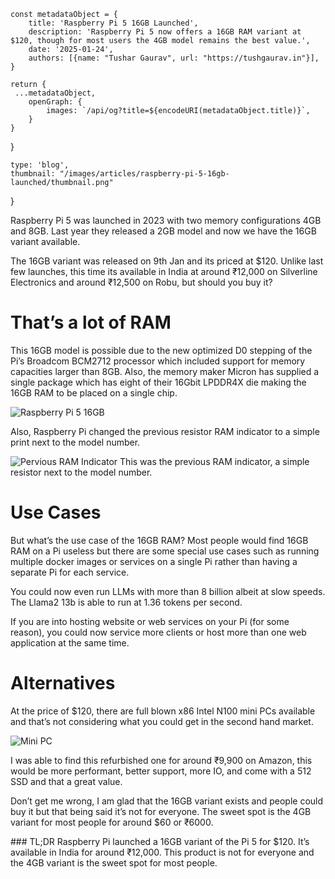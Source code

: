 

    const metadataObject = {
        title: 'Raspberry Pi 5 16GB Launched',
        description: 'Raspberry Pi 5 now offers a 16GB RAM variant at $120, though for most users the 4GB model remains the best value.',
        date: '2025-01-24',
        authors: [{name: "Tushar Gaurav", url: "https://tushgaurav.in"}],
    }

    return {
     ...metadataObject,
        openGraph: {
            images: `/api/og?title=${encodeURI(metadataObject.title)}`,
        } 
    }
}

    type: 'blog',
    thumbnail: "/images/articles/raspberry-pi-5-16gb-launched/thumbnail.png"
}

<Topbar
    thumbnail='/images/articles/raspberry-pi-5-16gb-launched/thumbnail.png'
    title="Raspberry Pi 5 16GB Launched"
    author='Tushar Gaurav'
    date='2025-01-24'
/>


<Content>

<MainContent>

Raspberry Pi 5 was launched in 2023 with two memory configurations 4GB and 8GB. Last year they released a 2GB model and now we have the 16GB variant available.

The 16GB variant was released on 9th Jan and its priced at $120. Unlike last few launches, this time its available in India at around ₹12,000 on Silverline Electronics and around ₹12,500 on Robu, but should you buy it?

# That’s a lot of RAM

This 16GB model is possible due to the new optimized D0 stepping of the Pi’s Broadcom BCM2712 processor which included support for memory capacities larger than 8GB. Also, the memory maker Micron has supplied a single package which has eight of their 16Gbit LPDDR4X die making the 16GB RAM to be placed on a single chip.

![Raspberry Pi 5 16GB](/images/articles/raspberry-pi-5-16gb-launched/pi16gb-2.webp)

Also, Raspberry Pi changed the previous resistor RAM indicator to a simple print next to the model number.

![Pervious RAM Indicator](/images/articles/raspberry-pi-5-16gb-launched/ram-indicator.png)
This was the previous RAM indicator, a simple resistor next to the model number.

# Use Cases

But what’s the use case of the 16GB RAM?  Most people would find 16GB RAM on a Pi useless but there are some special use cases such as running multiple docker images or services on a single Pi rather than having a separate Pi for each service. 

You could now even run LLMs with more than 8 billion albeit at slow speeds. The Llama2 13b is able to run at 1.36 tokens per second.

If you are into hosting website or web services on your Pi (for some reason), you could now service more clients or host more than one web application at the same time.

# Alternatives

At the price of $120, there are full blown x86 Intel N100 mini PCs available and that’s not considering what you could get in the second hand market.

![Mini PC](/images/articles/raspberry-pi-5-16gb-launched/minipc.png)

I was able to find this refurbished one for around ₹9,900 on Amazon, this would be more performant, better support, more IO, and come with a 512 SSD and that a great value.

Don’t get me wrong, I am glad that the 16GB variant exists and people could buy it but that being said it’s not for everyone. The sweet spot is the 4GB variant for most people for around $60 or ₹6000.


</MainContent>

<Tldr>
### TL;DR
Raspberry Pi launched a 16GB variant of the Pi 5 for $120. It’s available in India for around ₹12,000. This product is not for everyone and the 4GB variant is the sweet spot for most people.

</Tldr>

</Content>

<AuthorCard authorSlug="tushgaurav" />
